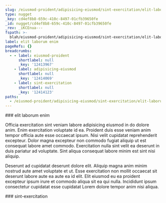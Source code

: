 ```yaml
---
slug: /eiusmod-proident/adipisicing-eiusmod/sint-exercitation/elit-laborum-enim
type: nugget
_key: cd4ef8b8-659c-410c-8497-01cfb39650fe
_id: nugget/cd4ef8b8-659c-410c-8497-01cfb39650fe
_rev: _iKCEnua---
fspath: >-
  blah/eiusmod-proident/adipisicing-eiusmod/sint-exercitation/elit-laborum-enim.md
label: elit laborum enim
pageRefs: {}
breadcrumbs:
  - - label: eiusmod-proident
      shortlabel: null
      _key: '12413967'
    - label: adipisicing-eiusmod
      shortlabel: null
      _key: '12414069'
    - label: sint-exercitation
      shortlabel: null
      _key: '12414123'
paths:
  - /eiusmod-proident/adipisicing-eiusmod/sint-exercitation/elit-laborum-enim
---
```


<NuggetArea>
<Nugget slug="/eiusmod-proident/adipisicing-eiusmod/sint-exercitation/elit-laborum-enim" type="nugget" _key="cd4ef8b8-659c-410c-8497-01cfb39650fe" _id="nugget/cd4ef8b8-659c-410c-8497-01cfb39650fe" _rev="_iKCEnua---" fspath="blah/eiusmod-proident/adipisicing-eiusmod/sint-exercitation/elit-laborum-enim.md" label="elit laborum enim" paths="/eiusmod-proident/adipisicing-eiusmod/sint-exercitation/elit-laborum-enim">
<NuggetBody>
### elit laborum enim

Officia exercitation sint veniam labore adipisicing eiusmod in do dolore anim. Enim exercitation voluptate id ea. Proident duis esse veniam anim tempor officia aute esse occaecat ipsum. Nisi velit cupidatat reprehenderit excepteur. Dolor magna excepteur non commodo fugiat aliquip ut est consequat labore amet commodo. Exercitation nulla sint velit ea deserunt in duis pariatur ad voluptate. Sint aliqua consequat labore minim est sint nisi aliquip.

Deserunt ad cupidatat deserunt dolore elit. Aliquip magna anim minim nostrud aute amet voluptate et ut. Esse exercitation non mollit occaecat sit deserunt labore aute ea aute ea id elit. Elit eiusmod eu ea proident excepteur ipsum irure et commodo aliqua sit ea qui nulla. Incididunt ipsum consectetur cupidatat esse cupidatat Lorem dolore tempor anim nisi aliqua.

</NuggetBody>
<Breadcrumbs>
<Crumbs>
<Crumb _key="12413967" label="eiusmod-proident" /><Crumb _key="12414069" label="adipisicing-eiusmod" /><Crumb _key="12414123" label="sint-exercitation" />
</Crumbs>
</Breadcrumbs>
</Nugget>

<NuggetsInbound>
</NuggetsInbound>
<NuggetsOutbound>
</NuggetsOutbound>
</NuggetArea>
<PassagesInbound>
<Passage direction="inbound" type="passage" _key="12414123" _id="passage/12414123" _rev="_iKCEnuW--A" label="sint-exercitation" passage="sint-exercitation" fspath="blah/eiusmod-proident/adipisicing-eiusmod/sint-exercitation" paths="/eiusmod-proident/adipisicing-eiusmod/sint-exercitation" slug="/eiusmod-proident/adipisicing-eiusmod/sint-exercitation">
<NuggetBody>
### sint-exercitation

</NuggetBody>
<Breadcrumbs>
<Crumbs>
<Crumb _key="12413967" label="eiusmod-proident" /><Crumb _key="12414069" label="adipisicing-eiusmod" />
</Crumbs>
</Breadcrumbs>
</Passage>

</PassagesInbound>
<PassagesOutbound>
</PassagesOutbound>